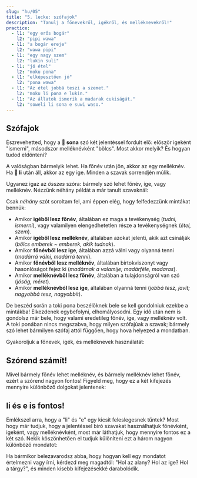 ```yaml
---
slug: "hu/05"
title: "5. lecke: szófajok"
description: "Tanulj a főnevekről, igékről, és melléknevekről!"
practice:
  - l1: "egy erős bogár"
    l2: "pipi wawa"
  - l1: "a bogár ereje"
    l2: "wawa pipi"
  - l1: "egy nagy szem"
    l2: "lukin suli"
  - l1: "jó étel"
    l2: "moku pona"
  - l1: "elképesztően jó"
    l2: "pona wawa"
  - l1: "Az étel jobbá teszi a szemet."
    l2: "moku li pona e lukin."
  - l1: "Az állatok ismerik a madarak cukiságát."
    l2: "soweli li sona e suwi waso."
---
```



## Szófajok

Észrevehetted, hogy a **󱥡 sona** szó két jelentéssel fordult elő: először igeként "ismerni", másodszor melléknévként "bölcs". Most akkor melyik? És hogyan tudod eldönteni?

A valóságban bármelyik lehet. Ha főnév után jön, akkor az egy melléknév. Ha **󱤧 li** után áll, akkor az egy ige. Minden a szavak sorrendjén múlik.

Ugyanez igaz az _összes_ szóra: bármely szó lehet főnév, ige, vagy melléknév. Nézzünk néhány példát a már tanult szavaknál:

<List>
  <Word sl="lukin" m="fn: szem; i: látni" />
  <Word sl="moku" m="fn: étel, táplálék; i: enni" />
  <Word sl="sona" m="fn: tudás, bölcsesség; i: tudni, ismerni; mn: bölcs" />
  <Word sl="suli" m="fn: méret; i: nagyobbítani, hangsúlyozni; mn: nagy, fontos" />
  <Word sl="pona" m="fn: jóság; i: jobbá tenni, javítani; mn: jó, kellemes" />
  <Word sl="waso" m="fn: madár; i: madárrá tenni; mn: madaras, madárféle, a madárnak a valamije" />
</List>

Csak _néhány_ szót soroltam fel, ami éppen elég, hogy felfedezzünk mintákat bennük:
* Amikor **igéből lesz főnév**, általában ez maga a tevékenység (*tudni, ismerni*), vagy valamilyen elengedhetetlen része a tevékenységnek (*étel, szem*).
* Amikor **igéből lesz melléknév**, általában azokat jelenti, akik azt csinálják (*bölcs emberek ~ emberek, akik tudnak*).
* Amikor **főnévből lesz ige**, általában azzá válni vagy olyanná tenni (*madárrá válni, madárrá tenni*).
* Amikor **főnévből lesz melléknév**, általában birtokviszonyt vagy hasonlóságot fejez ki (*madárnak a valamije; madárféle, madaras*).
* Amikor **melléknévből lesz főnév**, általában a tulajdonságról van szó (*jóság, méret*).
* Amikor **melléknévból lesz ige**, általában olyanná tenni (*jobbá tesz, javít; nagyobbá tesz, nagyobbít*).

De beszéd során a toki pona beszélőknek bele se kell gondolniuk ezekbe a mintákba! Elkezdenek egybefolyni, elhomályosodni. Egy idő után nem is gondolsz már bele, hogy valami eredetileg főnév, ige, vagy melléknév volt. A toki ponában nincs megszabva, hogy milyen szófajúak a szavak; bármely szó lehet bármilyen szófaj attól függően, hogy hova helyezed a mondatban.

Gyakoroljuk a főnevek, igék, és melléknevek használatát:

<List>
  <Sentence sl="lukin li pona e sona." m="A szemek javítanak a tudásban." />
  <Sentence sl="moku li suli e pipi." m="Az étel nagyobbá teszi a bogarakat." />
  <Sentence
    sl="moku li wawa e soweli lili."
    m="Az étel erősíti a kis állatot."
  />
</List>

## Szórend számít!

Mivel bármely főnév lehet melléknév, és bármely melléknév lehet főnév, ezért a szórend nagyon fontos! Figyeld meg, hogy ez a két kifejezés mennyire különböző dolgokat jelentenek:

<List>
  <Word sl="soweli suli" m="nagy állat" />
  <Word sl="suli soweli" m="egy állat mérete" />
  <Sentence
    sl="soweli suli li sona e suli soweli."
    m="A nagy állat ismeri egy állat méretét."
  />
</List>

## li és e is fontos!

Emlékszel arra, hogy a "li" és "e" egy kicsit feleslegesnek tűntek? Most hogy már tudjuk, hogy a jelentéssel bíró szavakat használhatjuk főnévként, igeként, vagy melléknévként, most már láthatjuk, hogy mennyire fontos ez a két szó. Nekik köszönhetően el tudjuk különíteni ezt a három nagyon különböző mondatot:

<List>
  <Word sl="soweli sona" m="bölcs állat" />
  <Word sl="sona pona" m="jó tudás; jól tudni" />
  <Word sl="pona waso" m="a madárnak a jósága" />
  <Sentence
    sl="soweli sona li pona e waso."
    m="A bölcs állat segít a madárnak."
  />
  <Sentence
    sl="soweli li sona pona e waso."
    m="Az állat jól ismeri a madarat."
  />
  <Sentence
    sl="soweli li sona e pona waso."
    m="Az állat tudja a madár jóságát."
  />
</List>
Ha bármikor belezavarodsz abba, hogy hogyan kell egy mondatot értelmezni vagy írni, kérdezd meg magadtól: "Hol az alany? Hol az ige? Hol a tárgy?", és minden kisebb kifejezésekké darabolódik.

<Practice exercises={frontmatter.practice} client:load />

